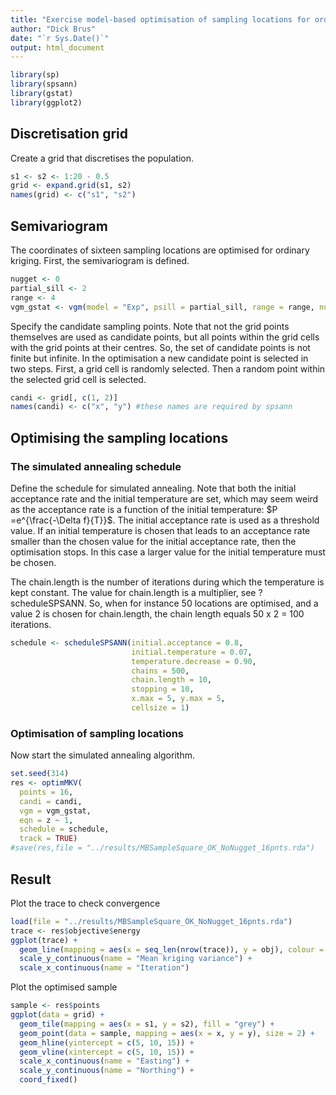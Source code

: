```yaml
---
title: "Exercise model-based optimisation of sampling locations for ordinary kriging"
author: "Dick Brus"
date: "`r Sys.Date()`"
output: html_document
---
```


```r
library(sp)
library(spsann)
library(gstat)
library(ggplot2)
```

## Discretisation grid

Create a grid that discretises the population.
```r
s1 <- s2 <- 1:20 - 0.5
grid <- expand.grid(s1, s2)
names(grid) <- c("s1", "s2")
```

## Semivariogram

The coordinates of sixteen sampling locations are optimised for ordinary kriging. First, the semivariogram is defined.

```r
nugget <- 0
partial_sill <- 2
range <- 4
vgm_gstat <- vgm(model = "Exp", psill = partial_sill, range = range, nugget = nugget)
```

Specify the candidate sampling points. Note that not the grid points themselves are used as candidate points, but all points within the grid cells with the grid points at their centres. So, the set of candidate points is not finite but infinite. In the optimisation a new candidate point is selected in two steps. First, a grid cell is randomly selected. Then a random point within the selected grid cell is selected.

```r
candi <- grid[, c(1, 2)]
names(candi) <- c("x", "y") #these names are required by spsann
```

## Optimising the sampling locations

### The simulated annealing schedule

Define the schedule for simulated annealing. Note that both the initial acceptance rate  and the initial temperature are set, which may seem weird as the acceptance rate is a function of the initial temperature: $P =e^{\frac{-\Delta f}{T}}$. The initial acceptance rate is used as a threshold value. If an initial temperature is chosen that leads to an acceptance rate smaller than the chosen value for the initial acceptance rate, then the optimisation stops. In this case a larger value for the initial temperature must be chosen.

The chain.length is the number of iterations during which the temperature is kept constant. The value for chain.length is a multiplier, see ?scheduleSPSANN. So, when for instance 50 locations are optimised, and a value 2 is chosen for chain.length, the chain length equals 50 x 2 = 100 iterations. 

```r
schedule <- scheduleSPSANN(initial.acceptance = 0.8,
                           initial.temperature = 0.07,
                           temperature.decrease = 0.90,
                           chains = 500,
                           chain.length = 10,
                           stopping = 10,
                           x.max = 5, y.max = 5,
                           cellsize = 1)
```

### Optimisation of sampling locations

Now start the simulated annealing algorithm.

```r
set.seed(314)
res <- optimMKV(
  points = 16,
  candi = candi,
  vgm = vgm_gstat,
  eqn = z ~ 1,
  schedule = schedule,
  track = TRUE)
#save(res,file = "../results/MBSampleSquare_OK_NoNugget_16pnts.rda")
```

## Result

Plot the trace to check convergence

```r
load(file = "../results/MBSampleSquare_OK_NoNugget_16pnts.rda")
trace <- res$objective$energy
ggplot(trace) +
  geom_line(mapping = aes(x = seq_len(nrow(trace)), y = obj), colour = "red") +
  scale_y_continuous(name = "Mean kriging variance") +
  scale_x_continuous(name = "Iteration")
```

Plot the optimised sample

```r
sample <- res$points
ggplot(data = grid) +
  geom_tile(mapping = aes(x = s1, y = s2), fill = "grey") +
  geom_point(data = sample, mapping = aes(x = x, y = y), size = 2) +
  geom_hline(yintercept = c(5, 10, 15)) +
  geom_vline(xintercept = c(5, 10, 15)) +
  scale_x_continuous(name = "Easting") +
  scale_y_continuous(name = "Northing") +
  coord_fixed()
```

